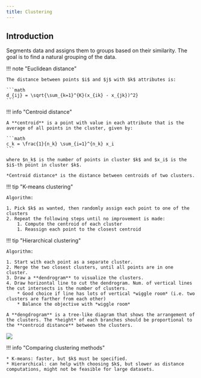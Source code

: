 ```yaml
---
title: Clustering
---
```


## Introduction

Segments data and assigns them to groups based on their similarity. The goal is to find a natural grouping of the data.

!!! note "Euclidean distance"
    
    The distance between points $i$ and $j$ with $k$ attributes is:

    ```math
    d_{ij} = \sqrt{\sum_{k=1}^{K}(x_{ik} - x_{jk})^2}
    ```

!!! info "Centroid distance"

    A **centroid** is a point with value in each attribute that is the average of all points in the cluster, given by:

    ```math
    c_k = \frac{1}{n_k} \sum_{i=1}^{n_k} x_i
    ```

    where $n_k$ is the number of points in cluster $k$ and $x_i$ is the $i$-th point in cluster $k$.

    *Centroid distance* is the distance between centroids of two clusters. 

!!! tip "K-means clustering"

    Algorithm:
    
    1. Pick $k$ as wanted, then randomly assign each point to one of the clusters
    2. Repeat the following steps until no improvement is made:
        1. Compute the centroid of each cluster
        1. Reassign each point to the closest centroid

!!! tip "Hierarchical clustering"

    Algorithm:
    
    1. Start with each point as a separate cluster.
    2. Merge the two closest clusters, until all points are in one cluster.
    3. Draw a **dendrogram** to visualize the clusters.
    4. Draw horizontal line to cut the dendrogram. Num. of vertical lines the cut intersects is the number of clusters.
        * Good choice if line has lots of vertical *wiggle room* (i.e. two clusters are farther from each other)
        * Balance the objective with *wiggle room*
    
    A **dengdrogram** is a tree-like diagram that shows the arrangement of the clusters. The *height* of each branches should be proportional to the **centroid distance** between the clusters.

![](../../../public/img/IIMT2641/dendrogram.png)

!!! info "Comparing clustering methods"
    
    * K-means: faster, but $k$ must be specified.
    * Hierarchical: can help with choosing $k$, but slower as distance computations, might not be feasible for large datasets.
